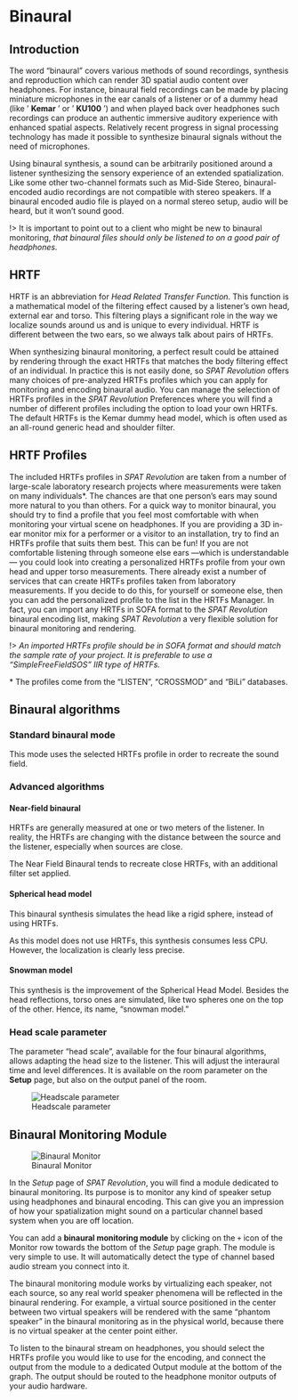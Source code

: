 # Binaural

## Introduction

The word “binaural” covers various methods of sound recordings, synthesis and reproduction which can render 3D spatial audio content over headphones. For instance, binaural field recordings can be made by placing miniature microphones in the ear canals of a listener or of a dummy head (like ’ **Kemar** ’ or ’ **KU100** ’) and when played back over headphones such recordings can produce an authentic immersive auditory experience with enhanced spatial aspects. Relatively recent progress in signal processing technology has made it possible to synthesize binaural signals without the need of microphones.

Using binaural synthesis, a sound can be arbitrarily positioned around a listener synthesizing the sensory experience of an extended spatialization. Like some other two-channel formats such as Mid-Side Stereo, binaural-encoded audio recordings are not compatible with stereo speakers. If a binaural encoded audio file is played on a normal stereo setup, audio will be heard, but it won’t sound good.

!> It is important to point out to a client who might be new to binaural monitoring, _that binaural files should only be listened to on a good pair of headphones._

## HRTF

HRTF is an abbreviation for _Head Related Transfer Function_. This function is a mathematical model of the filtering effect caused by a listener’s own head, external ear and torso. This filtering plays a significant role in the way we localize sounds around us and is unique to every individual. HRTF is different between the two ears, so we always talk about pairs of HRTFs.

When synthesizing binaural monitoring, a perfect result could be attained by rendering through the exact HRTFs that matches the body filtering effect of an individual. In practice this is not easily done, so _SPAT Revolution_ offers many choices of pre-analyzed HRTFs profiles which you can apply for monitoring and encoding binaural audio. You can manage the selection of HRTFs profiles in the _SPAT Revolution_ Preferences where you will find a number of different profiles including the option to load your own HRTFs. The default HRTFs is the Kemar dummy head model, which is often used as an all-round generic head and shoulder filter.

## HRTF Profiles

The included HRTFs profiles in _SPAT Revolution_ are taken from a number of large-scale laboratory research projects where measurements were taken on many individuals\*. The chances are that one person’s ears may sound more natural to you than others. For a quick way to monitor binaural, you should try to find a profile that you feel most comfortable with when monitoring your virtual scene on headphones. If you are providing a 3D in-ear monitor mix for a performer or a visitor to an installation, try to find an HRTFs profile that suits them best. This can be fun! If you are not comfortable listening through someone else ears —which is understandable— you could look into creating a personalized HRTFs profile from your own head and upper torso measurements. There already exist a number of services that can create HRTFs profiles taken from laboratory measurements. If you decide to do this, for yourself or someone else, then you can add the personalized profile to the list in the HRTFs Manager. In fact, you can import any HRTFs in SOFA format to the _SPAT Revolution_ binaural encoding list, making _SPAT Revolution_ a very flexible solution for binaural monitoring and rendering.

!> _An imported HRTFs profile should be in SOFA format and should match the sample rate of your project. It is preferable to use a “SimpleFreeFieldSOS” IIR type of HRTFs._

\* The profiles come from the “LISTEN”, “CROSSMOD” and “BiLi” databases.

## Binaural algorithms

### Standard binaural mode

This mode uses the selected HRTFs profile in order to recreate the sound field.


### Advanced algorithms

#### Near-field binaural

HRTFs are generally measured at one or two meters of the listener.
In reality, the HRTFs are changing with the distance between the source and the listener, especially when sources are close.

The Near Field Binaural tends to recreate close HRTFs, with an additional filter set applied.

#### Spherical head model

This binaural synthesis simulates the head like a rigid sphere, instead of using HRTFs.

As this model does not use HRTFs, this synthesis consumes less CPU.
However, the localization is clearly less precise.

#### Snowman model

This synthesis is the improvement of the Spherical Head Model.
Besides the head reflections, torso ones are simulated, like two spheres one on the top of the other.
Hence, its name, “snowman model.”

### Head scale parameter

The parameter “head scale”, available for the four binaural algorithms, allows adapting the head size to the listener.
This will adjust the interaural time and level differences. 
It is available on the room parameter on the **Setup** page, but also on the output panel of the room.

![Headscale parameter](https://media.githubusercontent.com/media/FLUX-SE/doc_images/main/SpatR/Setup/HeadScaleParameter.png)


## Binaural Monitoring Module

![Binaural Monitor](https://media.githubusercontent.com/media/FLUX-SE/doc_images/main/SpatR/Setup/BinauralMonitor.png)

In the _Setup_ page of _SPAT Revolution_, you will find a module dedicated to binaural monitoring. Its purpose is to monitor any kind of speaker setup using headphones and binaural encoding. This can give you an impression of how your spatialization might sound on a particular channel based system when you are off location.

You can add a __binaural monitoring module__ by clicking on the <code>+</code> icon of the Monitor row towards the bottom of the _Setup_ page graph. The module is very simple to use. It will automatically detect the type of channel based audio stream you connect into it.

The binaural monitoring module works by virtualizing each speaker, not each source, so any real world speaker phenomena will be reflected in the binaural rendering. For example, a virtual source positioned in the center between two virtual speakers will be rendered with the same “phantom speaker” in the binaural monitoring as in the physical world, because there is no virtual speaker at the center point either.

To listen to the binaural stream on headphones, you should select the HRTFs profile you would like to use for the encoding, and connect the output from the module to a dedicated Output module at the bottom of the graph. The output should be routed to the headphone monitor outputs of your audio hardware.
